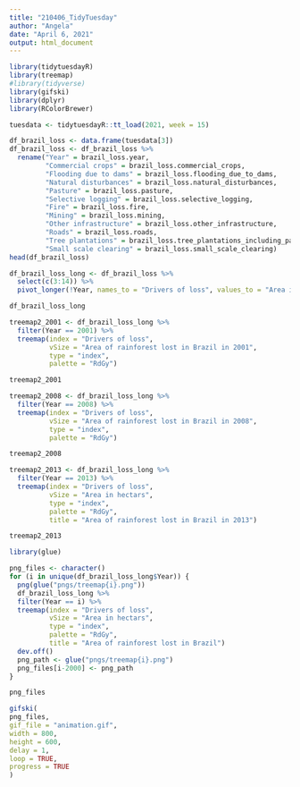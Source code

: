 ```yaml
---
title: "210406_TidyTuesday"
author: "Angela"
date: "April 6, 2021"
output: html_document
---
```


```r
library(tidytuesdayR)
library(treemap)
#library(tidyverse)
library(gifski)
library(dplyr)
library(RColorBrewer)

```

```r
tuesdata <- tidytuesdayR::tt_load(2021, week = 15)
```

```r
df_brazil_loss <- data.frame(tuesdata[3])
df_brazil_loss <- df_brazil_loss %>%
  rename("Year" = brazil_loss.year, 
         "Commercial crops" = brazil_loss.commercial_crops, 
         "Flooding due to dams" = brazil_loss.flooding_due_to_dams, 
         "Natural disturbances" = brazil_loss.natural_disturbances, 
         "Pasture" = brazil_loss.pasture,
         "Selective logging" = brazil_loss.selective_logging,
         "Fire" = brazil_loss.fire,
         "Mining" = brazil_loss.mining,
         "Other infrastructure" = brazil_loss.other_infrastructure,
         "Roads" = brazil_loss.roads,
         "Tree plantations" = brazil_loss.tree_plantations_including_palm,
         "Small scale clearing" = brazil_loss.small_scale_clearing)
head(df_brazil_loss)
```


```r
df_brazil_loss_long <- df_brazil_loss %>% 
  select(c(3:14)) %>%
  pivot_longer(!Year, names_to = "Drivers of loss", values_to = "Area in hectars")

df_brazil_loss_long
```
    

```r
treemap2_2001 <- df_brazil_loss_long %>%
  filter(Year == 2001) %>% 
  treemap(index = "Drivers of loss",
          vSize = "Area of rainforest lost in Brazil in 2001",
          type = "index",
          palette = "RdGy")

treemap2_2001
```

```r
treemap2_2008 <- df_brazil_loss_long %>%
  filter(Year == 2008) %>% 
  treemap(index = "Drivers of loss",
          vSize = "Area of rainforest lost in Brazil in 2008",
          type = "index",
          palette = "RdGy")

treemap2_2008
```

```r
treemap2_2013 <- df_brazil_loss_long %>%
  filter(Year == 2013) %>% 
  treemap(index = "Drivers of loss",
          vSize = "Area in hectars",
          type = "index",
          palette = "RdGy",
          title = "Area of rainforest lost in Brazil in 2013")

treemap2_2013
```



```r
library(glue)
```

```r
png_files <- character()
for (i in unique(df_brazil_loss_long$Year)) {
  png(glue("pngs/treemap{i}.png"))
  df_brazil_loss_long %>%
  filter(Year == i) %>% 
  treemap(index = "Drivers of loss",
          vSize = "Area in hectars",
          type = "index",
          palette = "RdGy",
          title = "Area of rainforest lost in Brazil")
  dev.off()
  png_path <- glue("pngs/treemap{i}.png")
  png_files[i-2000] <- png_path
}
```

```r
png_files
```


```r
gifski(
png_files,
gif_file = "animation.gif",
width = 800,
height = 600,
delay = 1,
loop = TRUE,
progress = TRUE
)
```

